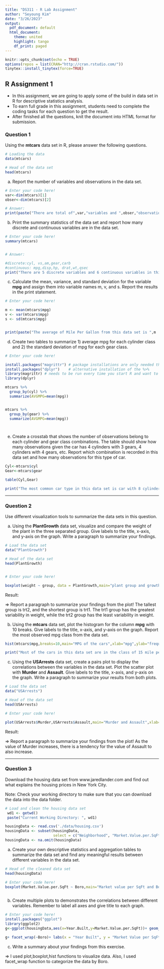```yaml
---
title: "DS311 - R Lab Assignment"
author: "Seyoung Kim"
date: "3/26/2023"
output:
  pdf_document: default
  html_document:
    theme: united
    highlight: tango
    df_print: paged
---
```


```r
knitr::opts_chunk$set(echo = TRUE)
options(repos = list(CRAN="http://cran.rstudio.com/"))
tinytex::install_tinytex(force=TRUE)
```

## R Assignment 1

* In this assignment, we are going to apply some of the build in data set in R for descriptive statistics analysis.
* To earn full grade in this assignment, students need to complete the coding tasks for each question to get the result.
* After finished all the questions, knit the document into HTML format for submission.

### Question 1

Using the **mtcars** data set in R, please answer the following questions.

```r
# Loading the data
data(mtcars)

# Head of the data set
head(mtcars)
```

a. Report the number of variables and observations in the data set.

```r
# Enter your code here!
var<-dim(mtcars)[1]
obser<-dim(mtcars)[2]

# Answer:
print(paste("There are total of",var,"variables and ",obser,"observations in this data set."))
```



b. Print the summary statistics of the data set and report how many discrete and continuous variables are in the data set.

```r
# Enter your code here!
summary(mtcars)


# Answer:

#discrete:cyl, vs,am,gear,carb
#continuous: mpg,disp,hp, drat,wt,qsec 
print("There are 5 discrete variables and 6 continuous variables in this data set.")
```



c. Calculate the mean, variance, and standard deviation for the variable **mpg** and assign them into variable names m, v, and s. Report the results in the print statement.

```r
# Enter your code here!

m <- mean(mtcars$mpg)
v <- var(mtcars$mpg)
s <- sd(mtcars$mpg)


print(paste("The average of Mile Per Gallon from this data set is ",m  , " with variance ",  v, " and standard deviation",  s, "."))
```



d. Create two tables to summarize 1) average mpg for each cylinder class and 2) the standard deviation of mpg for each gear class.

```r
# Enter your code here!

install.packages("magrittr") # package installations are only needed the first time you use it
install.packages("dplyr")    # alternative installation of the %>%
library(magrittr) # needs to be run every time you start R and want to use %>%
library(dplyr)   

mtcars %>%
  group_by(cyl) %>%
  summarize(AVGMPG=mean(mpg))


mtcars %>%
  group_by(gear) %>%
  summarize(AVGMPG=mean(mpg))




```



e. Create a crosstab that shows the number of observations belong to each cylinder and gear class combinations. The table should show how many observations given the car has 4 cylinders with 3 gears, 4 cylinders with 4 gears, etc. Report which combination is recorded in this data set and how many observations for this type of car.

```r
Cyl<-mtcars$cyl
Gear<-mtcars$gear

table(Cyl,Gear)

print("The most common car type in this data set is car with 8 cylinders and 3 gears. There are total of 12 cars belong to this specification in the data set.")
```


*** 

### Question 2

Use different visualization tools to summarize the data sets in this question.

a. Using the **PlantGrowth** data set, visualize and compare the weight of the plant in the three separated group. Give labels to the title, x-axis, and y-axis on the graph. Write a paragraph to summarize your findings.

```r
# Load the data set
data("PlantGrowth")

# Head of the data set
head(PlantGrowth)


# Enter your code here!

boxplot(weight ~ group, data = PlantGrowth,main="plant group and growth",xlab="group",ylab="weight")
```

Result:

=> Report a paragraph to summarize your findings from the plot!
The tallest group is trt2, and the shortest group is trt1. The trt1 group has the greatest variability in weight, while the trt2 group has the least variability in weight.


b. Using the **mtcars** data set, plot the histogram for the column **mpg** with 10 breaks. Give labels to the title, x-axis, and y-axis on the graph. Report the most observed mpg class from the data set.

```r

hist(mtcars$mpg,breaks=10,main="MPG of the cars",xlab="mpg",ylab="frequency")

print("Most of the cars in this data set are in the class of 15 mile per gallon.")
```



c. Using the **USArrests** data set, create a pairs plot to display the correlations between the variables in the data set. Plot the scatter plot with **Murder** and **Assault**. Give labels to the title, x-axis, and y-axis on the graph. Write a paragraph to summarize your results from both plots.

```r
# Load the data set
data("USArrests")

# Head of the data set
head(USArrests)

# Enter your code here!

plot(USArrests$Murder,USArrests$Assault,main="Murder and Assault",xlab="Murder",ylab="Assault")
```

Result:

=> Report a paragraph to summarize your findings from the plot!
As the value of Murder increases, there is a tendency for the value of Assault to also increase.


***

### Question 3

Download the housing data set from www.jaredlander.com and find out what explains the housing prices in New York City.

Note: Check your working directory to make sure that you can download the data into the data folder. 

```r
# Load and clean the housing data set 
 wd1 <- getwd()
 paste("Current Working Directory: ", wd1)

housingData <- read.csv('./data/housing.csv')
housingData <- subset(housingData, 
                      select = c("Neighborhood", "Market.Value.per.SqFt", "Boro", "Year.Built"))
housingData <- na.omit(housingData)                   
```

a. Create your own descriptive statistics and aggregation tables to summarize the data set and find any meaningful results between different variables in the data set.

```r
# Head of the cleaned data set
head(housingData)

# Enter your code here!
boxplot(Market.Value.per.SqFt ~ Boro,main="Market value per SqFt and Boro", data = housingData,xlab="Boro",ylab="Market.Value.per.SqFt")



```

b. Create multiple plots to demonstrates the correlations between different variables. Remember to label all axes and give title to each graph.

```r
# Enter your code here!
install.packages("ggplot")  
library(ggplot2)
g<-ggplot(housingData,aes(x=Year.Built,y=Market.Value.per.SqFt))+ geom_point(aes(color=Boro))

g+ facet_wrap(~Boro)+ labs(x = "Year Built", y = "Market Value per SqFt", title = "Housing Data")


```

c. Write a summary about your findings from this exercise.

=> I used plot,boxplot,hist functions to visualize data. Also, I used  facet_wrap function to categorize the data by Boro. 




